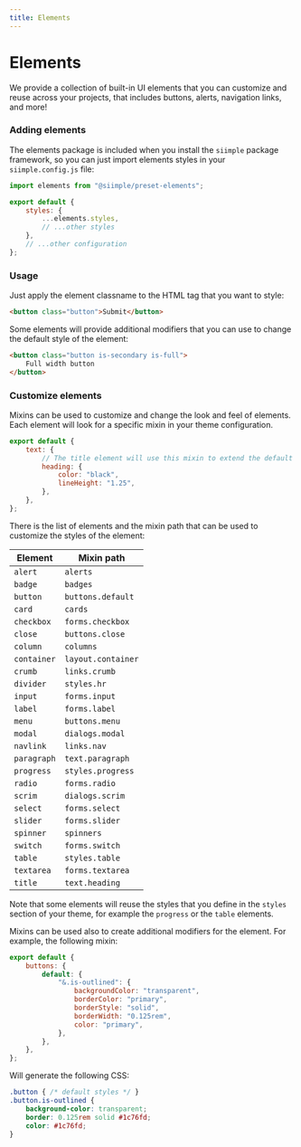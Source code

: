 ```yaml
---
title: Elements
---
```


# Elements

We provide a collection of built-in UI elements that you can customize and reuse across your projects, that includes buttons, alerts, navigation links, and more!

### Adding elements

The elements package is included when you install the `siimple` package framework, so you can just import elements styles in your `siimple.config.js` file:

```js title=siimple.config.js
import elements from "@siimple/preset-elements";

export default {
    styles: {
        ...elements.styles,
        // ...other styles
    },
    // ...other configuration
};
```

### Usage

Just apply the element classname to the HTML tag that you want to style:

```html
<button class="button">Submit</button>
```

Some elements will provide additional modifiers that you can use to change the default style of the element:

```html
<button class="button is-secondary is-full">
    Full width button
</button>
```

### Customize elements

Mixins can be used to customize and change the look and feel of elements. Each element will look for a specific mixin in your theme configuration.

```js title=siimple.config.js
export default {
    text: {
        // The title element will use this mixin to extend the default styles
        heading: {
            color: "black",
            lineHeight: "1.25",
        },
    },
};
```

There is the list of elements and the mixin path that can be used to customize the styles of the element:

| Element | Mixin path |
|---------|------------|
| `alert` | `alerts` |
| `badge` | `badges` |
| `button` | `buttons.default` |
| `card` | `cards` |
| `checkbox` | `forms.checkbox` |
| `close` | `buttons.close` |
| `column` | `columns` |
| `container` | `layout.container` |
| `crumb` | `links.crumb` |
| `divider` | `styles.hr` |
| `input` | `forms.input` |
| `label` | `forms.label` |
| `menu` | `buttons.menu` |
| `modal` | `dialogs.modal` |
| `navlink` | `links.nav` |
| `paragraph` | `text.paragraph` |
| `progress` | `styles.progress` |
| `radio` | `forms.radio` |
| `scrim` | `dialogs.scrim` |
| `select` | `forms.select` |
| `slider` | `forms.slider` |
| `spinner` | `spinners` |
| `switch` | `forms.switch` |
| `table` | `styles.table` |
| `textarea` | `forms.textarea` |
| `title` | `text.heading` |

Note that some elements will reuse the styles that you define in the `styles` section of your theme, for example the `progress` or the `table` elements.

Mixins can be used also to create additional modifiers for the element. For example, the following mixin:

```js title=siimple.config.js
export default {
    buttons: {
        default: {
            "&.is-outlined": {
                backgroundColor: "transparent",
                borderColor: "primary",
                borderStyle: "solid",
                borderWidth: "0.125rem",
                color: "primary",
            },
        },
    },
};
```

Will generate the following CSS:

```css
.button { /* default styles */ }
.button.is-outlined {
    background-color: transparent;
    border: 0.125rem solid #1c76fd;
    color: #1c76fd;
}
```

